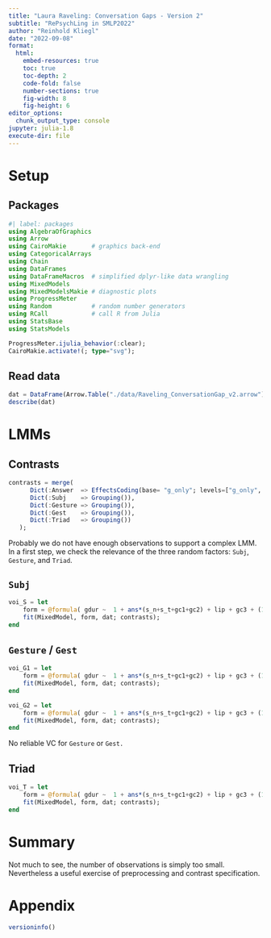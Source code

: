 ```yaml
---
title: "Laura Raveling: Conversation Gaps - Version 2"
subtitle: "RePsychLing in SMLP2022"
author: "Reinhold Kliegl"
date: "2022-09-08"
format:
  html:
    embed-resources: true
    toc: true
    toc-depth: 2
    code-fold: false
    number-sections: true
    fig-width: 8
    fig-height: 6
editor_options:
  chunk_output_type: console
jupyter: julia-1.8
execute-dir: file
---
```


# Setup

## Packages

```julia
#| label: packages
using AlgebraOfGraphics
using Arrow
using CairoMakie       # graphics back-end
using CategoricalArrays
using Chain
using DataFrames
using DataFrameMacros  # simplified dplyr-like data wrangling
using MixedModels
using MixedModelsMakie # diagnostic plots
using ProgressMeter
using Random           # random number generators
using RCall            # call R from Julia
using StatsBase
using StatsModels

ProgressMeter.ijulia_behavior(:clear);
CairoMakie.activate!(; type="svg");
```

## Read data

```julia
dat = DataFrame(Arrow.Table("./data/Raveling_ConversationGap_v2.arrow"));
describe(dat)
```
# LMMs

## Contrasts

```julia
contrasts = merge(
      Dict(:Answer  => EffectsCoding(base= "g_only"; levels=["g_only", "gv_mix"])),
      Dict(:Subj    => Grouping()),
      Dict(:Gesture => Grouping()),
      Dict(:Gest    => Grouping()),
      Dict(:Triad   => Grouping())
   );
```

Probably we do not have enough observations to support a complex LMM. In a first step, we check the relevance of the three random factors:  `Subj`, `Gesture`,  and `Triad`.

## `Subj`

```julia
voi_S = let
    form = @formula( gdur ~  1 + ans*(s_n+s_t+gc1+gc2) + lip + gc3 + (1 | Subj));
    fit(MixedModel, form, dat; contrasts);
end
```

## `Gesture` / `Gest`

```julia
voi_G1 = let
    form = @formula( gdur ~  1 + ans*(s_n+s_t+gc1+gc2) + lip + gc3 + (1 | Gesture));
    fit(MixedModel, form, dat; contrasts);
end
```

```julia
voi_G2 = let
    form = @formula( gdur ~  1 + ans*(s_n+s_t+gc1+gc2) + lip + gc3 + (1 | Gest));
    fit(MixedModel, form, dat; contrasts);
end
```

No reliable VC for `Gesture` or `Gest.`

## Triad

```julia
voi_T = let
    form = @formula( gdur ~  1 + ans*(s_n+s_t+gc1+gc2) + lip + gc3 + (1 | Triad));
    fit(MixedModel, form, dat; contrasts);
end
```

# Summary

Not much to see, the number of observations is simply too small. Nevertheless a useful exercise of preprocessing and contrast specification.

# Appendix

```julia
versioninfo()
```
